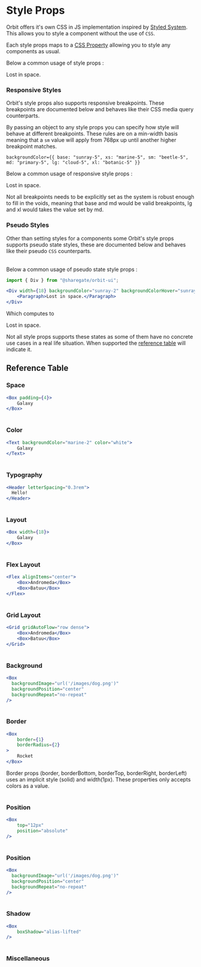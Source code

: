 
<Meta
    title="Getting Started/Styling/Style Props"
    id="style-props"
/>

# Style Props

Orbit offers it's own CSS in JS implementation inspired by [Styled System](https://styled-system.com/). This allows you to style a component without the use of `CSS`.

Each style props maps to a [CSS Property](https://developer.mozilla.org/en-US/docs/Web/CSS/CSS_Properties_Reference) allowing you to style any components as usual.

Below a common usage of style props :

<Preview>
    <Div width={18} backgroundColor="sunray-2" padding={4} borderRadius={2}>
        <Paragraph>Lost in space.</Paragraph>
    </Div>
</Preview>

### Responsive Styles

Orbit's style props also supports responsive breakpoints. These breakpoints are documented below and behaves like their CSS media query counterparts.

<Table
    columns={[
        { title: "Value", headerStyle: { width: "100px" } },
        { title: "Computed", headerStyle: { width: "250px" } } ]}
    rows={[
        ["xs", "min-width: 640px"],
        ["sm", "min-width: 768px"],
        ["md", "min-width: 1024px"],
        ["lg", "min-width: 1280px"],
        ["xl", "min-width: 1536px"]
    ]}
    rowClassName="background-1"
/>

By passing an object to any style props you can specify how style will behave at different breakpoints. These rules are on a min-width basis meaning that a `sm` value will apply from 768px up until another higher breakpoint matches.

```
backgroundColor={{ base: "sunray-5", xs: "marine-5", sm: "beetle-5", md: "primary-5", lg: "cloud-5", xl: "botanic-5" }}
```

Below a common usage of responsive style props :

<Preview>
    <Div width={18} backgroundColor={{ base: "sunray-2", xs: "marine-2", sm: "beetle-2", md: "primary-2", lg: "cloud-2", xl: "botanic-2" }} padding={4}>
        <Paragraph>Lost in space.</Paragraph>
    </Div>
</Preview>

Not all breakpoints needs to be explicitly set as the system is robust enough to fill in the voids, meaning that base and md would be valid breakpoints, lg and xl would takes the value set by md.

### Pseudo Styles

Other than setting styles for a components some Orbit's style props supports pseudo state styles, these are documented below and behaves like their pseudo `CSS` counterparts.

<Table
    columns={[
        { title: "Suffix", headerStyle: { width: "100px" } },
        { title: "Computed", headerStyle: { width: "250px" } } ]}
    rows={[
        ["Active", ":active"],
        ["Hover", ":hover"],
        ["Focus", ":focus"]
    ]}
    rowClassName="background-1"
/>

Below a common usage of pseudo state style props :

```jsx
import { Div } from "@sharegate/orbit-ui";

<Div width={18} backgroundColor="sunray-2" backgroundColorHover="sunray-5" padding={4} borderRadius={2}>
    <Paragraph>Lost in space.</Paragraph>
</Div>
```

Which computes to

<Div width={18} backgroundColor="sunray-2" backgroundColorHover="sunray-5" padding={4} borderRadius={2}>
    <Paragraph>Lost in space.</Paragraph>
</Div>

Not all style props supports these states as some of them have no concrete use cases in a real life situation. When supported the [reference table](#reference-table) will indicate it.

## Reference Table

### Space

```jsx
<Box padding={4}>
    Galaxy
</Box>
```

<Table
    columns={[
        { title: "Prop", headerStyle: { width: "200px" }},
        { title: "CSS Property", headerStyle: { width: "250px" }},
        { title: "Theming", headerStyle: { width: "200px" }},
        { title: "Supports", headerStyle: { width: "250px" }}
    ]}
    rows={[
        ["margin", "margin", "spacing", "breakpoints"],
        ["marginTop", "margin-top", "spacing", "breakpoints"],
        ["marginBottom", "margin-bottom", "spacing", "breakpoints"],
        ["marginRight", "margin-right", "spacing", "breakpoints"],
        ["marginLeft", "margin-left", "spacing", "breakpoints"],
        ["marginX", "margin-left & margin-right", "spacing", "breakpoints"],
        ["marginY", "margin-top & margin-bottom", "spacing", "breakpoints"],
        ["padding", "padding", "spacing", "breakpoints"],
        ["paddingTop", "padding-top", "spacing", "breakpoints"],
        ["paddingBottom", "padding-bottom", "spacing", "breakpoints"],
        ["paddingRight", "padding-right", "spacing", "breakpoints"],
        ["paddingLeft", "padding-left", "spacing", "breakpoints"],
        ["paddingX", "padding-left & padding-right", "spacing", "breakpoints"],
        ["paddingY", "padding-top & padding-bottom", "spacing", "breakpoints"],
        ["whiteSpace", "white-space", "none", "breakpoints"],
    ]}
    rowClassName="background-1"
/>

### Color

```jsx
<Text backgroundColor="marine-2" color="white">
    Galaxy
</Text>
```

<Table
    columns={[
        { title: "Prop", headerStyle: { width: "200px" }},
        { title: "CSS Property", headerStyle: { width: "250px" }},
        { title: "Theming", headerStyle: { width: "200px" }},
        { title: "Supports", headerStyle: { width: "250px" }}
    ]}
    rows={[
        ["color", "color", "colors", "breakpoints"],
        ["backgroundColor", "background-color", "colors", "breakpoints & focus/hover/active"],
        ["opacity", "opacity", "none", "breakpoints & focus/hover/active"],
        ["fill", "fill", "none", "breakpoints & focus/hover"],
        ["stroke", "stroke", "none", "breakpoints"],
        ["filter", "filter", "none", "breakpoints"]
    ]}
    rowClassName="background-1"
/>

### Typography

```jsx
<Header letterSpacing="0.3rem">
  Hello!
</Header>
```

<Table
    columns={[
        { title: "Prop", headerStyle: { width: "200px" }},
        { title: "CSS Property", headerStyle: { width: "250px" }},
        { title: "Theming", headerStyle: { width: "200px" }},
        { title: "Supports", headerStyle: { width: "250px" }}
    ]}
    rows={[
        ["fontSize", "font-size", "fontSizes", "breakpoints"],
        ["fontWeight", "font-weight", "fontWeights", "breakpoints"],
        ["lineHeight", "line-height", "lineHeights", "breakpoints"],
        ["letterSpacing", "letter-spacing", "none", "breakpoints"],
        ["textAlign", "text-align", "none", "breakpoints"],
        ["textTransform", "text-transform", "none", "breakpoints"],
        ["textDecoration", "text-decoration", "none", "breakpoints"],
        ["textOverflow", "text-overflow", "none", "breakpoints"],
        ["wordBreak", "word-break", "none", "breakpoints"],
        ["fontStyle", "font-style", "none", "breakpoints"]
    ]}
    rowClassName="background-1"
/>

### Layout

```jsx
<Box width={18}>
    Galaxy
</Box>
```

<Table
    columns={[
        { title: "Prop", headerStyle: { width: "200px" }},
        { title: "CSS Property", headerStyle: { width: "250px" }},
        { title: "Theming", headerStyle: { width: "200px" }},
        { title: "Supports", headerStyle: { width: "250px" }}
    ]}
    rows={[
        ["width", "width", "sizing", "breakpoints"],
        ["height", "height", "sizing", "breakpoints"],
        ["minWidth", "min-width", "sizing", "breakpoints"],
        ["maxWidth", "max-width", "sizing", "breakpoints"],
        ["minHeight", "min-height", "sizing", "breakpoints"],
        ["maxHeight", "max-height", "sizing", "breakpoints"],
        ["display", "display", "none", "breakpoints"],
        ["verticalAlign", "vertical-align", "none", "breakpoints"],
        ["overflow", "overflow", "none", "breakpoints"],
        ["overflowX", "overflow-x", "none", "breakpoints"],
        ["overflowY", "overflow-y", "none", "breakpoints"],
        ["gap", "gap", "none", "breakpoints"],
        ["alignSelf", "align-self" , "none" , "breakpoints"],
        ["aspectRatio", "aspect-ratio", "none", "breakpoints"],
        ["justifyContent", "justify-content", "none", "breakpoints"],
        ["justifyItems", "justify-items", "none", "breakpoints"],
        ["justifySelf", "justify-self", "none", "breakpoints"],
        ["contentVisibility", "content-visibility", "none", "breakpoints"],
        ["transform", "transform", "none", "breakpoints"],
        ["transformOrigin", "transform-origin", "none", "breakpoints"],
        ["transformStyle", "transform-style", "none", "breakpoints"]
    ]}
    rowClassName="background-1"
/>

### Flex Layout

```jsx
<Flex alignItems="center">
    <Box>Andromeda</Box>
    <Box>Batuu</Box>
</Flex>
```

<Table
    columns={[
        { title: "Prop", headerStyle: { width: "200px" }},
        { title: "CSS Property", headerStyle: { width: "250px" }},
        { title: "Theming", headerStyle: { width: "200px" }},
        { title: "Supports", headerStyle: { width: "250px" }}
    ]}
    rows={[
        ["alignItems", "align-items", "none", "breakpoints"],
        ["alignContent", "align-content", "none", "breakpoints"],
        ["flex", "flex (shorthand)", "none", "breakpoints"],
        ["flexBasis", "flex-basis", "none", "breakpoints"],
        ["flexDirection", "flex-direction", "none", "breakpoints"],
        ["flexFlow", "flex-flow", "none", "breakpoints"],
        ["flexGrow", "flex-grow", "none", "breakpoints"],
        ["flexShrink", "flex-shrink", "none", "breakpoints"],
        ["flexWrap", "flex-wrap", "none", "breakpoints"],
        ["order", "order", "none", "breakpoints"]
    ]}
    rowClassName="background-1"
/>

### Grid Layout

```jsx
<Grid gridAutoFlow="row dense">
    <Box>Andromeda</Box>
    <Box>Batuu</Box>
</Grid>
```

<Table
    columns={[
        { title: "Prop", headerStyle: { width: "200px" }},
        { title: "CSS Property", headerStyle: { width: "250px" }},
        { title: "Theming", headerStyle: { width: "200px" }},
        { title: "Supports", headerStyle: { width: "250px" }}
    ]}
    rows={[
        ["grid", "grid (shorthand)", "none", "breakpoints"],
        ["gridArea", "grid-area", "none", "breakpoints"],
        ["gridAutoColumns", "grid-auto-columns", "sizing", "breakpoints"],
        ["gridAutoFlow", "grid-auto-flow", "none", "breakpoints"],
        ["gridAutoRows", "grid-auto-rows", "sizing", "breakpoints"],
        ["gridColumn", "grid-column", "none", "breakpoints"],
        ["gridColumnEnd", "grid-column-end", "none", "breakpoints"],
        ["gridColumnSpan", "grid-column-span", "none", "breakpoints"],
        ["gridColumnStart", "grid-column-start", "none", "breakpoints"],
        ["gridRow", "grid-row", "none", "breakpoints"],
        ["gridRowEnd", "grid-row-end", "none", "breakpoints"],
        ["gridRowSpan", "grid-row-span", "none", "breakpoints"],
        ["gridRowStart", "grid-row-start", "none", "breakpoints"],
        ["gridTemplate", "grid-template", "none", "breakpoints"],
        ["gridTemplateAreas", "grid-template-areas", "none", "breakpoints"],
        ["gridTemplateColumns", "grid-template-columns", "sizing", "breakpoints"],
        ["gridTemplateRows", "grid-template-rows", "sizing", "breakpoints"],
        ["columnGap", "column-gap", "gap", "breakpoints"],
        ["rowGap", "row-gap", "gap", "breakpoints"],
    ]}
    rowClassName="background-1"
/>

### Background

```jsx
<Box
  backgroundImage="url('/images/dog.png')"
  backgroundPosition="center"
  backgroundRepeat="no-repeat"
/>
```

<Table
    columns={[
        { title: "Prop", headerStyle: { width: "200px" }},
        { title: "CSS Property", headerStyle: { width: "250px" }},
        { title: "Theming", headerStyle: { width: "200px" }},
        { title: "Supports", headerStyle: { width: "250px" }}
    ]}
    rows={[
        ["backgroundImage", "background-image", "none", "breakpoints"],
        ["backgroundPosition", "background-position", "none", "breakpoints"],
        ["backgroundRepeat", "background-repeat", "sizing", "breakpoints"],
        ["backgroundSize", "background-size", "none", "breakpoints"]
    ]}
    rowClassName="background-1"
/>

### Border

```jsx
<Box
    border={1}
    borderRadius={2}
>
    Rocket
</Box>
```

Border props (border, borderBottom, borderTop, borderRight, borderLeft) uses an implicit style (solid) and width(1px). These properties only accepts colors as a value.

<Table
    columns={[
        { title: "Prop", headerStyle: { width: "200px" }},
        { title: "CSS Property", headerStyle: { width: "250px" }},
        { title: "Theming", headerStyle: { width: "200px" }},
        { title: "Supports", headerStyle: { width: "250px" }}
    ]}
    rows={[
        ["border", "border-color", "colors", "breakpoints & focus/hover/active"],
        ["borderBottom", "border-bottom-color", "colors", "breakpoints & focus/hover/active"],
        ["borderTop", "border-top-color", "colors", "breakpoints & focus/hover/active"],
        ["borderLeft", "border-left-color", "colors", "breakpoints & focus/hover/active"],
        ["borderRight", "border-right-color", "colors", "breakpoints & focus/hover/active"],
        ["borderRadius", "border-radius", "borderRadii", "breakpoints"],
        ["borderTopLeftRadius", "border-top-left-radius", "borderRadii", "breakpoints"],
        ["borderTopRightRadius", "border-top-right-radius", "borderRadii", "breakpoints"],
        ["borderBottomLeftRadius", "border-bottom-left-radius", "borderRadii", "breakpoints"],
        ["borderBottomRightRadius", "border-bottom-right-radius", "borderRadii", "breakpoints"],
        ["outline", "outline", "none", "breakpoints & focus"]
    ]}
    rowClassName="background-1"
/>

### Position

```jsx
<Box
    top="12px"
    position="absolute"
/>
```

<Table
    columns={[
        { title: "Prop", headerStyle: { width: "200px" }},
        { title: "CSS Property", headerStyle: { width: "250px" }},
        { title: "Theming", headerStyle: { width: "200px" }},
        { title: "Supports", headerStyle: { width: "250px" }}
    ]}
    rows={[
        ["position", "position", "none", "breakpoints"],
        ["top", "top", "none", "breakpoints"],
        ["bottom", "bottom", "none", "breakpoints"],
        ["right", "right", "none", "breakpoints"],
        ["left", "left", "none", "breakpoints"],
        ["zIndex", "z-index", "none", "breakpoints"],
        ["objectFit", "object-fit", "none", "breakpoints"],
        ["objectPosition", "object-position", "none", "breakpoints"]
    ]}
    rowClassName="background-1"
/>

### Position

```jsx
<Box
  backgroundImage="url('/images/dog.png')"
  backgroundPosition="center"
  backgroundRepeat="no-repeat"
/>
```

<Table
    columns={[
        { title: "Prop", headerStyle: { width: "200px" }},
        { title: "CSS Property", headerStyle: { width: "250px" }},
        { title: "Theming", headerStyle: { width: "200px" }},
        { title: "Supports", headerStyle: { width: "250px" }}
    ]}
    rows={[
        ["position", "position", "none", "breakpoints"],
        ["top", "top", "none", "breakpoints"],
        ["bottom", "bottom", "none", "breakpoints"],
        ["right", "right", "sizing", "breakpoints"],
        ["left", "left", "none", "breakpoints"],
        ["zIndex", "z-index", "none", "breakpoints"]
    ]}
    rowClassName="background-1"
/>

### Shadow

```jsx
<Box
    boxShadow="alias-lifted"
/>
```

<Table
    columns={[
        { title: "Prop", headerStyle: { width: "200px" }},
        { title: "CSS Property", headerStyle: { width: "250px" }},
        { title: "Theming", headerStyle: { width: "200px" }},
        { title: "Supports", headerStyle: { width: "250px" }}
    ]}
    rows={[
        ["boxShadow", "box-shadow", "boxShadows", "breakpoints & focus/hover/active"],
    ]}
    rowClassName="background-1"
/>

### Miscellaneous

<Table
    columns={[
        { title: "Prop", headerStyle: { width: "200px" }},
        { title: "CSS Property", headerStyle: { width: "250px" }},
        { title: "Theming", headerStyle: { width: "200px" }},
        { title: "Supports", headerStyle: { width: "250px" }}
    ]}
    rows={[
        ["content", "content", "none", "breakpoint"],
        ["cursor", "cursor", "none", "breakpoint & hover"],
        ["pointerEvents", "pointer-events", "none", "breakpoint"],
        ["resize", "resize", "none", "breakpoint"],
        ["willChange", "will-change", "none", "breakpoint"]
    ]}
    rowClassName="background-1"
/>
